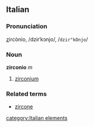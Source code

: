 ==Italian==
===Pronunciation===
<u>z</u>ircònio, /dzirˈkɔnjo/, /<tt>dzir"kOnjo</tt>/
===Noun===
'''zirconio''' ''m''

# [[zirconium]]

===Related terms===
*[[zircone]]
[[category:Italian elements]]